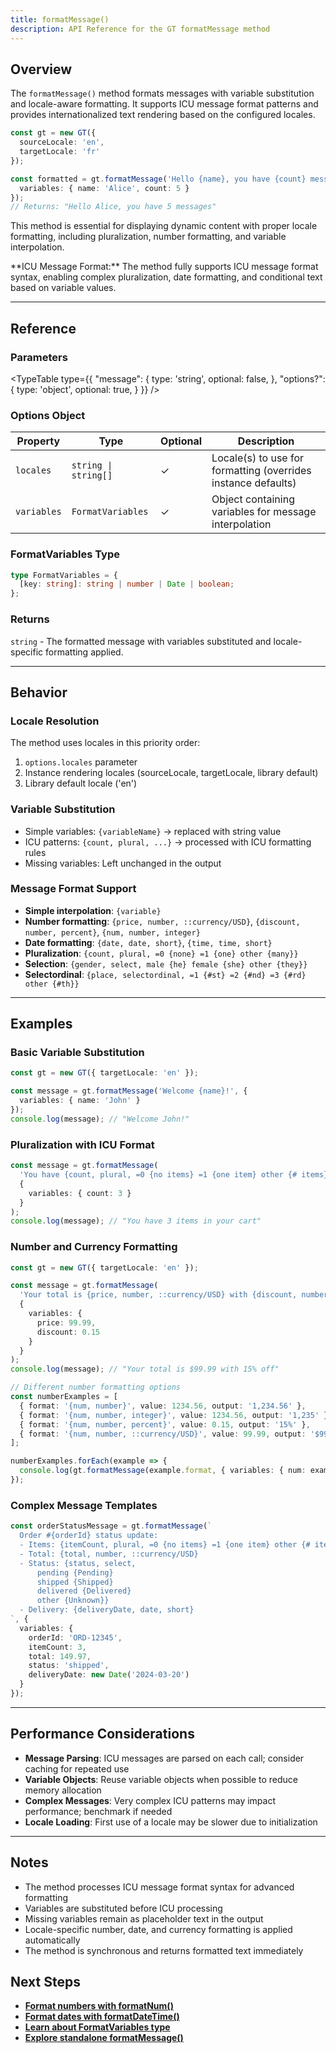 ```yaml
---
title: formatMessage()
description: API Reference for the GT formatMessage method
---
```


## Overview

The `formatMessage()` method formats messages with variable substitution and locale-aware formatting. It supports ICU message format patterns and provides internationalized text rendering based on the configured locales.

```typescript
const gt = new GT({
  sourceLocale: 'en',
  targetLocale: 'fr'
});

const formatted = gt.formatMessage('Hello {name}, you have {count} messages', {
  variables: { name: 'Alice', count: 5 }
});
// Returns: "Hello Alice, you have 5 messages"
```

This method is essential for displaying dynamic content with proper locale formatting, including pluralization, number formatting, and variable interpolation.

<Callout>
**ICU Message Format:**
The method fully supports ICU message format syntax, enabling complex pluralization, date formatting, and conditional text based on variable values.
</Callout>

---

## Reference

### Parameters

<TypeTable
  type={{
    "message": {
      type: 'string',
      optional: false,
    },
    "options?": {
      type: 'object',
      optional: true,
    }
  }}
/>

### Options Object

| Property | Type | Optional | Description |
|----------|------|----------|-------------|
| `locales` | `string \| string[]` | ✓ | Locale(s) to use for formatting (overrides instance defaults) |
| `variables` | `FormatVariables` | ✓ | Object containing variables for message interpolation |

### FormatVariables Type

```typescript
type FormatVariables = {
  [key: string]: string | number | Date | boolean;
};
```

### Returns

`string` - The formatted message with variables substituted and locale-specific formatting applied.

---

## Behavior

### Locale Resolution

The method uses locales in this priority order:
1. `options.locales` parameter
2. Instance rendering locales (sourceLocale, targetLocale, library default)
3. Library default locale ('en')

### Variable Substitution

- Simple variables: `{variableName}` → replaced with string value
- ICU patterns: `{count, plural, ...}` → processed with ICU formatting rules
- Missing variables: Left unchanged in the output

### Message Format Support

- **Simple interpolation**: `{variable}`
- **Number formatting**: `{price, number, ::currency/USD}`, `{discount, number, percent}`, `{num, number, integer}`
- **Date formatting**: `{date, date, short}`, `{time, time, short}`
- **Pluralization**: `{count, plural, =0 {none} =1 {one} other {many}}`
- **Selection**: `{gender, select, male {he} female {she} other {they}}`
- **Selectordinal**: `{place, selectordinal, =1 {#st} =2 {#nd} =3 {#rd} other {#th}}`

---

## Examples

### Basic Variable Substitution

```typescript
const gt = new GT({ targetLocale: 'en' });

const message = gt.formatMessage('Welcome {name}!', {
  variables: { name: 'John' }
});
console.log(message); // "Welcome John!"
```

### Pluralization with ICU Format

```typescript
const message = gt.formatMessage(
  'You have {count, plural, =0 {no items} =1 {one item} other {# items}} in your cart',
  {
    variables: { count: 3 }
  }
);
console.log(message); // "You have 3 items in your cart"
```

### Number and Currency Formatting

```typescript
const gt = new GT({ targetLocale: 'en' });

const message = gt.formatMessage(
  'Your total is {price, number, ::currency/USD} with {discount, number, percent} off',
  {
    variables: { 
      price: 99.99,
      discount: 0.15 
    }
  }
);
console.log(message); // "Your total is $99.99 with 15% off"

// Different number formatting options
const numberExamples = [
  { format: '{num, number}', value: 1234.56, output: '1,234.56' },
  { format: '{num, number, integer}', value: 1234.56, output: '1,235' },
  { format: '{num, number, percent}', value: 0.15, output: '15%' },
  { format: '{num, number, ::currency/USD}', value: 99.99, output: '$99.99' }
];

numberExamples.forEach(example => {
  console.log(gt.formatMessage(example.format, { variables: { num: example.value } }));
});
```

### Complex Message Templates

```typescript
const orderStatusMessage = gt.formatMessage(`
  Order #{orderId} status update:
  - Items: {itemCount, plural, =0 {no items} =1 {one item} other {# items}}
  - Total: {total, number, ::currency/USD}
  - Status: {status, select, 
      pending {Pending} 
      shipped {Shipped} 
      delivered {Delivered} 
      other {Unknown}}
  - Delivery: {deliveryDate, date, short}
`, {
  variables: {
    orderId: 'ORD-12345',
    itemCount: 3,
    total: 149.97,
    status: 'shipped',
    deliveryDate: new Date('2024-03-20')
  }
});
```

---

## Performance Considerations

- **Message Parsing**: ICU messages are parsed on each call; consider caching for repeated use
- **Variable Objects**: Reuse variable objects when possible to reduce memory allocation
- **Complex Messages**: Very complex ICU patterns may impact performance; benchmark if needed
- **Locale Loading**: First use of a locale may be slower due to initialization

---

## Notes

- The method processes ICU message format syntax for advanced formatting
- Variables are substituted before ICU processing
- Missing variables remain as placeholder text in the output
- Locale-specific number, date, and currency formatting is applied automatically
- The method is synchronous and returns formatted text immediately

## Next Steps

- **[Format numbers with formatNum()](/docs/core/class/methods/formatting/formatNum)**
- **[Format dates with formatDateTime()](/docs/core/class/methods/formatting/formatDateTime)**
- **[Learn about FormatVariables type](/docs/core/types/FormatVariables)**
- **[Explore standalone formatMessage()](/docs/core/functions/formatting/formatMessage)**